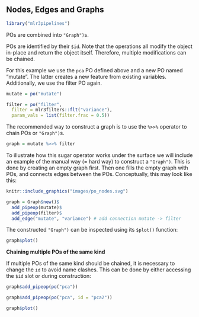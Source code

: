 ## Nodes, Edges and Graphs {#pipe-nodes-edges-graphs}

```r
library("mlr3pipelines")
```

POs are combined into `"Graph")`s.

POs are identified by their `$id`.
Note that the operations all modify the object in-place and return the object itself.
Therefore, multiple modifications can be chained.

For this example we use the `pca` PO defined above and a new PO named "mutate".
The latter creates a new feature from existing variables.
Additionally, we use the filter PO again.

```r
mutate = po("mutate")

filter = po("filter",
  filter = mlr3filters::flt("variance"),
  param_vals = list(filter.frac = 0.5))
```
The recommended way to construct a graph is to use the `%>>%` operator to chain POs or `"Graph")`s.

```r
graph = mutate %>>% filter
```

To illustrate how this sugar operator works under the surface we will include an example of the manual way (= hard way) to construct a `"Graph")`.
This is done by creating an empty graph first.
Then one fills the empty graph with POs, and connects edges between the POs.
Conceptually, this may look like this:

```r
knitr::include_graphics("images/po_nodes.svg")
```

```r
graph = Graph$new()$
  add_pipeop(mutate)$
  add_pipeop(filter)$
  add_edge("mutate", "variance") # add connection mutate -> filter
```

The constructed `"Graph")`  can be inspected using its `$plot()` function:

```r
graph$plot()
```

**Chaining multiple POs of the same kind**

If multiple POs of the same kind should be chained, it is necessary to change the `id` to avoid name clashes.
This can be done by either accessing the `$id` slot or during construction:

```r
graph$add_pipeop(po("pca"))
```

```r
graph$add_pipeop(po("pca", id = "pca2"))
```

```r
graph$plot()
```
